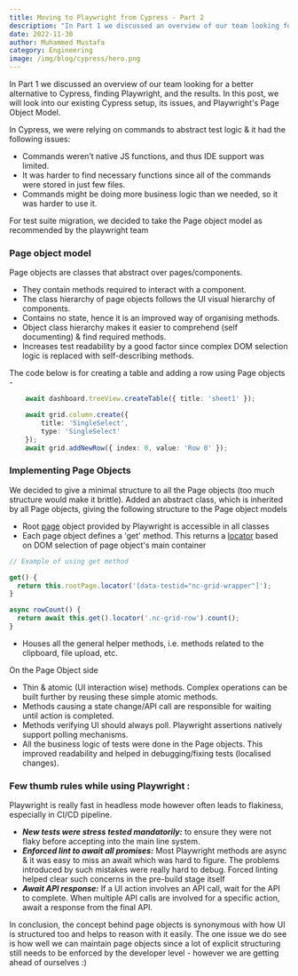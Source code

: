 ```yaml
---
title: Moving to Playwright from Cypress - Part 2
description: "In Part 1 we discussed an overview of our team looking for a better alternative to Cypress, finding Playwright, and the results. In this post, we will look into our existing Cypress setup, its issues, and Playwright's Page Object Model."
date: 2022-11-30
author: Muhammed Mustafa
category: Engineering
image: /img/blog/cypress/hero.png
---
```


In Part 1 we discussed an overview of our team looking for a better alternative to Cypress, finding Playwright, and the results. In this post, we will look into our existing Cypress setup, its issues, and Playwright's Page Object Model.

In Cypress, we were relying on commands to abstract test logic & it had the following issues:

- Commands weren’t native JS functions, and thus IDE support was limited.
- It was harder to find necessary functions since all of the commands were stored in just few files.
- Commands might be doing more business logic than we needed, so it was harder to use it.

For test suite migration, we decided to take the Page object model as recommended by the playwright team

### Page object model
Page objects are classes that abstract over pages/components.

- They contain methods required to interact with a component.
- The class hierarchy of page objects follows the UI visual hierarchy of components.
- Contains no state, hence it is an improved way of organising methods.
- Object class hierarchy makes it easier to comprehend (self documenting) & find required methods.
- Increases test readability by a good factor since complex DOM selection logic is replaced with self-describing methods.

The code below is for creating a table and adding a row using Page objects -

```ts
    await dashboard.treeView.createTable({ title: 'sheet1' });

    await grid.column.create({
        title: 'SingleSelect',
        type: 'SingleSelect'
    });
    await grid.addNewRow({ index: 0, value: 'Row 0' });
```

### Implementing Page Objects
We decided to give a minimal structure to all the Page objects (too much structure would make it brittle). Added an abstract class, which is inherited by all Page objects, giving the following structure to the Page object models

- Root [page](https://playwright.dev/docs/api/class-page?ref=blog.nocodb.com) object provided by Playwright is accessible in all classes
- Each page object defines a 'get' method. This returns a [locator](https://playwright.dev/docs/locators?ref=blog.nocodb.com) based on DOM selection of page object's main container

```ts
// Example of using get method

get() {
  return this.rootPage.locator('[data-testid="nc-grid-wrapper"]');
}

async rowCount() {
  return await this.get().locator('.nc-grid-row').count();
}
```
- Houses all the general helper methods, i.e. methods related to the clipboard, file upload, etc.

On the Page Object side

- Thin & atomic (UI interaction wise) methods. Complex operations can be built further by reusing these simple atomic methods.
- Methods causing a state change/API call are responsible for waiting until action is completed.
- Methods verifying UI should always poll. Playwright assertions natively support polling mechanisms.
- All the business logic of tests were done in the Page objects. This improved readability and helped in debugging/fixing tests (localised changes).

### Few thumb rules while using Playwright :

Playwright is really fast in headless mode however often leads to flakiness, especially in CI/CD pipeline.
- ***New tests were stress tested mandatorily:*** to ensure they were not flaky before accepting into the main line system.
- ***Enforced lint to await all promises:*** Most Playwright methods are async & it was easy to miss an await which was hard to figure. The problems introduced by such mistakes were really hard to debug. Forced linting helped clear such concerns in the pre-build stage itself
- ***Await API response:*** If a UI action involves an API call, wait for the API to complete. When multiple API calls are involved for a specific action, await a response from the final API.


In conclusion, the concept behind page objects is synonymous with how UI is structured too and helps to reason with it easily. The one issue we do see is how well we can maintain page objects since a lot of explicit structuring still needs to be enforced by the developer level - however we are getting ahead of ourselves :)
